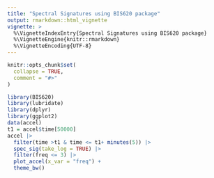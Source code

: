```yaml
---
title: "Spectral Signatures using BIS620 package"
output: rmarkdown::html_vignette
vignette: >
  %\VignetteIndexEntry{Spectral Signatures using BIS620 package}
  %\VignetteEngine{knitr::rmarkdown}
  %\VignetteEncoding{UTF-8}
---
```


```r
knitr::opts_chunk$set(
  collapse = TRUE,
  comment = "#>"
)
```

```r
library(BIS620)
library(lubridate)
library(dplyr)
library(ggplot2)
data(accel)
t1 = accel$time[50000]
accel |> 
  filter(time >t1 & time <= t1+ minutes(5)) |>
  spec_sig(take_log = TRUE) |>
  filter(freq <= 3) |>
  plot_accel(x_var = "freq") +
  theme_bw()
  
```
